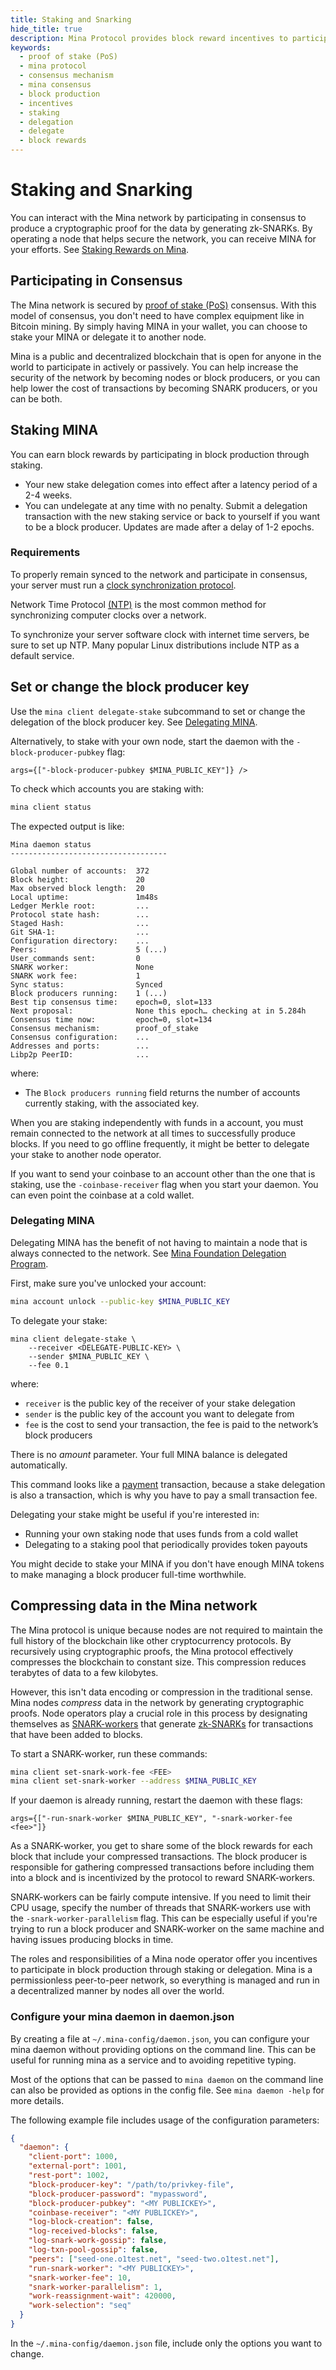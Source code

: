 ```yaml
---
title: Staking and Snarking
hide_title: true
description: Mina Protocol provides block reward incentives to participate in block production through staking or delegation.
keywords:
  - proof of stake (PoS)
  - mina protocol
  - consensus mechanism
  - mina consensus
  - block production
  - incentives
  - staking
  - delegation
  - delegate
  - block rewards
---
```


# Staking and Snarking

You can interact with the Mina network by participating in consensus to produce a cryptographic proof for the data by generating zk-SNARKs. By operating a node that helps secure the network, you can receive MINA for your efforts. See [Staking Rewards on Mina](https://minaprotocol.com/blog/staking-rewards-on-mina).

## Participating in Consensus

The Mina network is secured by [proof of stake (PoS)](/glossary#proof-of-stake-pos) consensus. With this model of consensus, you don't need to have complex equipment like in Bitcoin mining. By simply having MINA in your wallet, you can choose to stake your MINA or delegate it to another node. 

Mina is a public and decentralized blockchain that is open for anyone in the world to participate in actively or passively. You can help increase the security of the network by becoming nodes or block producers, or you can help lower the cost of transactions by becoming SNARK producers, or you can be both.

## Staking MINA

You can earn block rewards by participating in block production through staking. 

- Your new stake delegation comes into effect after a latency period of a 2-4 weeks.
- You can undelegate at any time with no penalty. Submit a delegation transaction with the new staking service or back to yourself if you want to be a block producer. Updates are made after a delay of 1-2 epochs.

### Requirements

To properly remain synced to the network and participate in consensus, your server must run a [clock synchronization protocol](https://en.wikipedia.org/wiki/Clock_synchronization).

Network Time Protocol [(NTP)](https://en.wikipedia.org/wiki/Network_Time_Protocol) is the most common method for synchronizing computer clocks over a network. 

To synchronize your server software clock with internet time servers, be sure to set up NTP. Many popular Linux distributions include NTP as a default service.

## Set or change the block producer key

Use the `mina client delegate-stake` subcommand to set or change the delegation of the block producer key. See
 [Delegating MINA](#delegating-mina).

Alternatively, to stake with your own node, start the daemon with the `-block-producer-pubkey` flag:

```
args={["-block-producer-pubkey $MINA_PUBLIC_KEY"]} />
```

To check which accounts you are staking with:

```sh
mina client status
```

The expected output is like:

```text
Mina daemon status
-----------------------------------

Global number of accounts:  372
Block height:               20
Max observed block length:  20
Local uptime:               1m48s
Ledger Merkle root:         ...
Protocol state hash:        ...
Staged Hash:                ...
Git SHA-1:                  ...
Configuration directory:    ...
Peers:                      5 (...)
User_commands sent:         0
SNARK worker:               None
SNARK work fee:             1
Sync status:                Synced
Block producers running:    1 (...)
Best tip consensus time:    epoch=0, slot=133
Next proposal:              None this epoch… checking at in 5.284h
Consensus time now:         epoch=0, slot=134
Consensus mechanism:        proof_of_stake
Consensus configuration:    ...
Addresses and ports:        ...
Libp2p PeerID:              ...
```

where:

- The `Block producers running` field returns the number of accounts currently staking, with the associated key.

When you are staking independently with funds in a account, you must remain connected to the network at all times to successfully produce blocks. If you need to go offline frequently, it might be better to delegate your stake to another node operator.

If you want to send your coinbase to an account other than the one that is staking, use the `-coinbase-receiver` flag when you start your daemon. You can even point the coinbase at a cold wallet.

### Delegating MINA

Delegating MINA has the benefit of not having to maintain a node that is always connected to the network. See [Mina Foundation Delegation Program](/node-operators/foundation-delegation-program).

First, make sure you've unlocked your account:

```sh
mina account unlock --public-key $MINA_PUBLIC_KEY
```

To delegate your stake:

```
mina client delegate-stake \
    --receiver <DELEGATE-PUBLIC-KEY> \
    --sender $MINA_PUBLIC_KEY \
    --fee 0.1
```

where:

- `receiver` is the public key of the receiver of your stake delegation
- `sender` is the public key of the account you want to delegate from
- `fee` is the cost to send your transaction, the fee is paid to the network’s block producers

There is no _amount_ parameter. Your full MINA balance is delegated automatically.

This command looks like a [payment](/node-operators/sending-a-payment) transaction, because a stake delegation is also a transaction, which is why you have to pay a small transaction fee.

Delegating your stake might be useful if you're interested in:

- Running your own staking node that uses funds from a cold wallet
- Delegating to a staking pool that periodically provides token payouts

You might decide to stake your MINA if you don't have enough MINA tokens to make managing a block producer full-time worthwhile.

## Compressing data in the Mina network

The Mina protocol is unique because nodes are not required to maintain the full history of the blockchain like other cryptocurrency protocols. By recursively using cryptographic proofs, the Mina protocol effectively compresses the blockchain to constant size. This compression reduces terabytes of data to a few kilobytes.

However, this isn't data encoding or compression in the traditional sense. Mina nodes _compress_ data in the network by generating cryptographic proofs. Node operators play a crucial role in this process by designating themselves as [SNARK-workers](/glossary#snark-worker) that generate [zk-SNARKs](/glossary#zk-snark) for transactions that have been added to blocks.

To start a SNARK-worker, run these commands:

```sh
mina client set-snark-work-fee <FEE>
mina client set-snark-worker --address $MINA_PUBLIC_KEY
```

If your daemon is already running, restart the daemon with these flags:

```
args={["-run-snark-worker $MINA_PUBLIC_KEY", "-snark-worker-fee <fee>"]}
```

As a SNARK-worker, you get to share some of the block rewards for each block that include your compressed transactions. The block producer is responsible for gathering compressed transactions before including them into a block and is incentivized by the protocol to reward SNARK-workers.

SNARK-workers can be fairly compute intensive. If you need to limit their CPU usage, specify the number of threads that SNARK-workers use with the `-snark-worker-parallelism` flag. This can be especially useful if you're trying to run a block producer and SNARK-worker on the same machine and having issues producing blocks in time.

The roles and responsibilities of a Mina node operator offer you incentives to participate in block production through staking or delegation. Mina is a permissionless peer-to-peer network, so everything is managed and run in a decentralized manner by nodes all over the world. 

### Configure your mina daemon in daemon.json

By creating a file at `~/.mina-config/daemon.json`, you can configure your mina daemon without providing options on the command line. This can be useful for running mina as a service and to avoiding repetitive typing.

Most of the options that can be passed to `mina daemon` on the command line can also be provided as options in the config file. See `mina daemon -help` for more details. 

The following example file includes usage of the configuration parameters:

```json
{
  "daemon": {
    "client-port": 1000,
    "external-port": 1001,
    "rest-port": 1002,
    "block-producer-key": "/path/to/privkey-file",
    "block-producer-password": "mypassword",
    "block-producer-pubkey": "<MY PUBLICKEY>",
    "coinbase-receiver": "<MY PUBLICKEY>",
    "log-block-creation": false,
    "log-received-blocks": false,
    "log-snark-work-gossip": false,
    "log-txn-pool-gossip": false,
    "peers": ["seed-one.o1test.net", "seed-two.o1test.net"],
    "run-snark-worker": "<MY PUBLICKEY>",
    "snark-worker-fee": 10,
    "snark-worker-parallelism": 1,
    "work-reassignment-wait": 420000,
    "work-selection": "seq"
  }
}
```

In the `~/.mina-config/daemon.json` file, include only the options you want to change.

